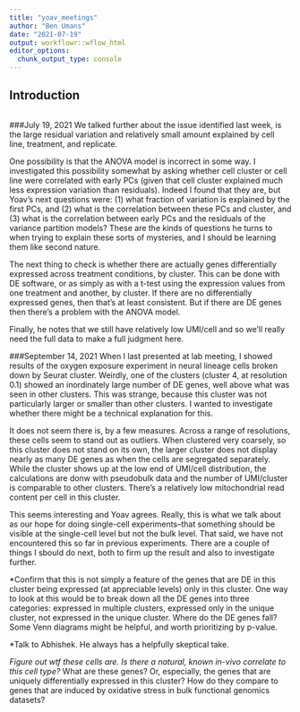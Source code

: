 ```yaml
---
title: "yoav_meetings"
author: "Ben Umans"
date: "2021-07-19"
output: workflowr::wflow_html
editor_options:
  chunk_output_type: console
---
```


## Introduction

```r

```
###July 19, 2021
We talked further about the issue identified last week, is the large residual variation and relatively small amount explained by cell line, treatment, and replicate.  

One possibility is that the ANOVA model is incorrect in some way.  I investigated this possibility somewhat by asking whether cell cluster or cell line were correlated with early PCs (given that cell cluster explained much less expression variation than residuals).  Indeed I found that they are, but Yoav's next questions were: (1) what fraction of variation is explained by the first PCs, and (2) what is the correlation between these PCs and cluster, and (3) what is the correlation between early PCs and the residuals of the variance partition models?  These are the kinds of questions he turns to when trying to explain these sorts of mysteries, and I should be learning them like second nature.

The next thing to check is whether there are actually genes differentially expressed across treatment conditions, by cluster.  This can be done with DE software, or as simply as with a t-test using the expression values from one treatment and another, by cluster.  If there are no differentially expressed genes, then that's at least consistent.  But if there are DE genes then there's a problem with the ANOVA model.

Finally, he notes that we still have relatively low UMI/cell and so we'll really need the full data to make a full judgment here.

###September 14, 2021
When I last presented at lab meeting, I showed results of the oxygen exposure experiment in neural lineage cells broken down by Seurat cluster.  Weirdly, one of the clusters (cluster 4, at resolution 0.1) showed an inordinately large number of DE genes, well above what was seen in other clusters.  This was strange, because this cluster was not particularly larger or smaller than other clusters.  I wanted to investigate whether there might be a technical explanation for this.

It does not seem there is, by a few measures.  Across a range of resolutions, these cells seem to stand out as outliers.  When clustered very coarsely, so this cluster does not stand on its own, the larger cluster does not display nearly as many DE genes as when the cells are segregated separately.  While the cluster shows up at the low end of UMI/cell distribution, the calculations are donw with pseudobulk data and the number of UMI/cluster is comparable to other clusters.  There's a relatively low mitochondrial read content per cell in this cluster.

This seems interesting and Yoav agrees.  Really, this is what we talk about as our hope for doing single-cell experiments--that something should be visible at the single-cell level but not the bulk level.  That said, we have not encountered this so far in previous experiments.  There are a couple of things I sbould do next, both to firm up the result and also to investigate further.

*Confirm that this is not simply a feature of the genes that are DE in this cluster being expressed (at appreciable levels) only in this cluster.  One way to look at this would be to break down all the DE genes into three categories:  expressed in multiple clusters, expressed only in the unique cluster, not expressed in the unique cluster.  Where do the DE genes fall?  Some Venn diagrams might be helpful, and worth prioritizing by p-value.

*Talk to Abhishek.  He always has a helpfully skeptical take.

*Figure out wtf these cells are.  Is there a natural, known _in-vivo_ correlate to this cell type?
*What are these genes?  Or, especially, the genes that are uniquely differentially expressed in this cluster?  How do they compare to genes that are induced by oxidative stress in bulk functional genomics datasets?
